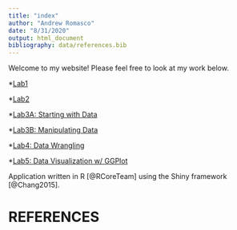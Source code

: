 ```yaml
---
title: "index"
author: "Andrew Romasco"
date: "8/31/2020"
output: html_document
bibliography: data/references.bib
---
```


Welcome to my website! Please feel free to look at my work below.

*[Lab1](Lab1/lab1_AVVR.html)

*[Lab2](Lab2/lab2_AVVR.html)

*[Lab3A: Starting with Data](Lab3/lab3A_AVVR-Starting-with-Data.html)

*[Lab3B: Manipulating Data](Lab3/lab3B_AVRR-Manipulating-the-Data.html)

*[Lab4: Data Wrangling](Lab4/lab4_AVVR_Data_Wrangling.html)

*[Lab5: Data Visualization w/ GGPlot](Lab5/lab5_AVVR_Data_Visualization_with_GGPlot.html)

Application written in R [@RCoreTeam] using the Shiny framework [@Chang2015].

# REFERENCES
